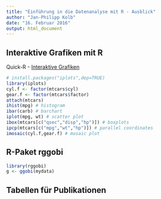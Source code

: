 ```yaml
---
title: "Einführung in die Datenanalyse mit R - Ausblick"
author: "Jan-Philipp Kolb"
date: "16. Februar 2016"
output: html_document
---
```


## Interaktive Grafiken mit R

Quick-R - [Interaktive Grafiken ](http://www.statmethods.net/advgraphs/interactive.html)

```r
# install.packages("iplots",dep=TRUE)
library(iplots)
cyl.f <- factor(mtcars$cyl)
gear.f <- factor(mtcars$factor)
attach(mtcars)
ihist(mpg) # histogram
ibar(carb) # barchart
iplot(mpg, wt) # scatter plot
ibox(mtcars[c("qsec","disp","hp")]) # boxplots
ipcp(mtcars[c("mpg","wt","hp")]) # parallel coordinates
imosaic(cyl.f,gear.f) # mosaic plot 
```


## R-Paket rggobi

```r
library(rggobi)
g <- ggobi(mydata) 
```




## Tabellen für Publikationen



